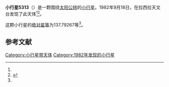 {{Infobox planet
| bgcolour = #FFFFC0
| name = 5313 Nunes
| symbol = 
| image = 
| caption = 
| discovery = yes
| discovery_ref = 
| discoverer = {{link-en|亨利·德波鸿诺|Henri Debehogne}}
| discovery_site = [[拉西拉天文台|拉西拉天文台]] 
| discovered = 1982年9月18日
| designations = yes
| mp_name = 
| named_after = 
| alt_names = 1982 SC2/ 1958 DL / 1988 GJ
| mp_category = [[主带小行星|主带小行星]]
| orbit_ref = <ref name="a">[http://ssd.jpl.nasa.gov/sbdb.cgi?sstr=5313 5313 Nunes] {{Wayback|url=http://ssd.jpl.nasa.gov/sbdb.cgi?sstr=5313 |date=20140825032346 }}，小行星數據庫瀏覽器（JPL Small-Body Database Browser）－[[美国国家航空航天局|美国国家航空航天局]]喷气推进实验室</ref>
| epoch = 2456400.5 (2013年4月18日更新)
| aphelion = {{convert|2.4865350|AU|km|3|abbr=on|lk=out}}
| perihelion = {{convert|1.9463408|AU|km|3|abbr=on}}
| semimajor = {{convert|2.2164379|AU|km|3|abbr=on}}
| eccentricity = 0.1218609
| period = 1205.26282 [[日|日]]<br />3.3[[儒略年|儒略年]]
| avg_speed = 
| inclination = 4.52399
| asc_node = 112.00178
| mean_anomaly = 
| arg_peri = 137.79267
| satellites = 
| physical_characteristics = yes
| dimensions = 
| mass = 
| density = 
| surface_grav = 
| escape_velocity = 
| sidereal_day = 
| axial_tilt = 
| pole_ecliptic_lat = 
| pole_ecliptic_lon = 
| albedo = 
| temperatures= 
| temp_name1 = 
| mean_temp_1 = 
| max_temp_1 = 
| temp_name2 = 
| max_temp_2 = 
| spectral_type = 
| abs_magnitude = 137.79267
}}

'''小行星5313'''（{{lang-en|5313 Nunes}}）是一颗围绕[[太阳|太阳]][[公转|公转]]的[[小行星|小行星]]。1982年9月18日，{{link-en|亨利·德波鸿诺|Henri Debehogne}}在拉西拉天文台发现了此天体<ref name="a" /><ref>{{cite news|title=小行星列表|url=http://cfa-www.harvard.edu/iau/lists/NumberedMPs.txt|accessdate=2013-07-08|newspaper=哈佛大学|archive-date=2008-05-17|archive-url=https://web.archive.org/web/20080517010638/http://cfa-www.harvard.edu/iau/lists/NumberedMPs.txt|dead-url=no}}</ref>。

这颗小行星的[[绝对星等|绝对星等]]为137.79267等<ref name="a" />。

==参考文献==
{{reflist}}
{{Minor Planet Number|[[小行星5312|小行星5312]]|[[小行星5314|小行星5314]]}}

{{小天体}}

[[Category:小行星带天体|Category:小行星带天体]]
[[Category:1982年发现的小行星|Category:1982年发现的小行星]]

{{asteroid-stub}}